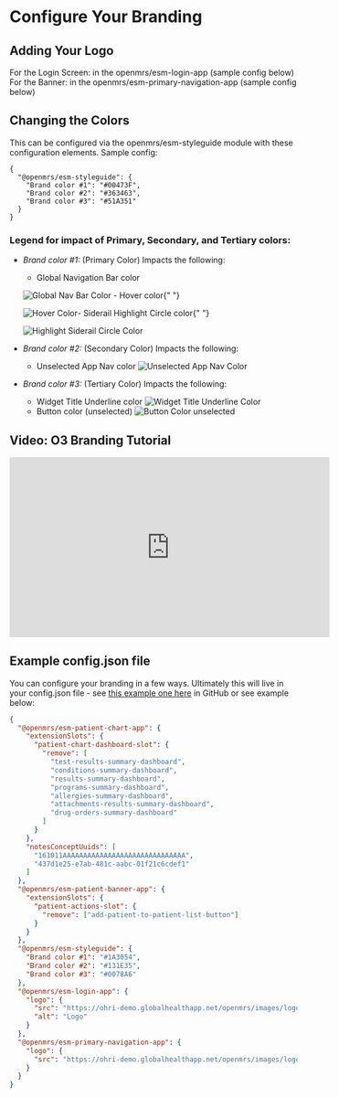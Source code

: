 
# Configure Your Branding

## Adding Your Logo

For the Login Screen: in the openmrs/esm-login-app (sample config below)
For the Banner: in the openmrs/esm-primary-navigation-app (sample config below)

## Changing the Colors

This can be configured via the openmrs/esm-styleguide module with these configuration elements. Sample config:

```
{
  "@openmrs/esm-styleguide": {
    "Brand color #1": "#00473F",
    "Brand color #2": "#363463",
    "Brand color #3": "#51A351"
  }
}
```

### Legend for impact of Primary, Secondary, and Tertiary colors:

- _Brand color #1:_ (Primary Color) Impacts the following:

  - Global Navigation Bar color

  <Image src="/global-nav-bar-color.png" alt="Global Nav Bar Color" /> - Hover color{" "}

  <Image src="/hover-color.png" alt="Hover Color" />- Siderail Highlight Circle color{" "}

  <Image
    src="/highlight-siderail-circle-color.png"
    alt="Highlight Siderail Circle Color"
  />

- _Brand color #2:_ (Secondary Color) Impacts the following:

  - Unselected App Nav color
    <Image src="/unselected-app-nav-color.png" alt="Unselected App Nav Color" />

- _Brand color #3:_ (Tertiary Color) Impacts the following:
  - Widget Title Underline color
    <Image
      src="/widget-title-underline-color.png"
      alt="Widget Title Underline Color"
    />
  - Button color (unselected)
    <Image src="/button-color-unselected.png" alt="Button Color unselected" />

## Video: O3 Branding Tutorial

<iframe
  width="560"
  height="315"
  src="https://www.youtube.com/embed/u5TmUFBrm_s"
  title="Theming and White Labelling with OpenMRS 3"
  frameborder="0"
  allow="accelerometer; autoplay; clipboard-write; encrypted-media; gyroscope; picture-in-picture; web-share"
  allowfullscreen
></iframe>

## Example config.json file

You can configure your branding in a few ways. Ultimately this will live in your config.json file - see [this example one here](https://github.com/UCSF-IGHS/openmrs-esm-ohri/blob/master/packages/esm-ohri-core-app/src/ohri-patient-dashboards-config.json) in GitHub or see example below:

```json copy
{
  "@openmrs/esm-patient-chart-app": {
    "extensionSlots": {
      "patient-chart-dashboard-slot": {
        "remove": [
          "test-results-summary-dashboard",
          "conditions-summary-dashboard",
          "results-summary-dashboard",
          "programs-summary-dashboard",
          "allergies-summary-dashboard",
          "attachments-results-summary-dashboard",
          "drug-orders-summary-dashboard"
        ]
      }
    },
    "notesConceptUuids": [
      "161011AAAAAAAAAAAAAAAAAAAAAAAAAAAAAA",
      "437d1e25-e7ab-481c-aabc-01f21c6cdef1"
    ]
  },
  "@openmrs/esm-patient-banner-app": {
    "extensionSlots": {
      "patient-actions-slot": {
        "remove": ["add-patient-to-patient-list-button"]
      }
    }
  },
  "@openmrs/esm-styleguide": {
    "Brand color #1": "#1A3054",
    "Brand color #2": "#131E35",
    "Brand color #3": "#0078A6"
  },
  "@openmrs/esm-login-app": {
    "logo": {
      "src": "https://ohri-demo.globalhealthapp.net/openmrs/images/logos/ohri_logo_lightbg.svg",
      "alt": "Logo"
    }
  },
  "@openmrs/esm-primary-navigation-app": {
    "logo": {
      "src": "https://ohri-demo.globalhealthapp.net/openmrs/images/logos/ohri_logo_darkbg.svg"
    }
  }
}
```
